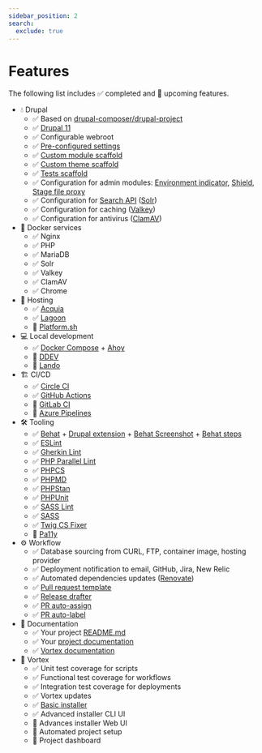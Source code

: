 ```yaml
---
sidebar_position: 2
search:
  exclude: true
---
```


# Features

The following list includes ✅ completed  and 🚧 upcoming features.

* 💧 Drupal
    * ✅ Based on [drupal-composer/drupal-project](https://github.com/drupal-composer/drupal-project)
    * ✅ [Drupal 11](https://www.drupal.org/project/drupal)
    * ✅ Configurable webroot
    * ✅ [Pre-configured settings](https://github.com/drevops/vortex/blob/develop/web/sites/default/settings.php)
    * ✅ [Custom module scaffold](https://github.com/drevops/vortex/blob/develop/web/modules/custom/ys_base)
    * ✅ [Custom theme scaffold](https://github.com/drevops/vortex/blob/develop/web/themes/custom/your_site_theme)
    * ✅ [Tests scaffold](https://github.com/drevops/vortex/blob/develop/web/modules/custom/ys_base/tests)
    * ✅ Configuration for admin modules: [Environment indicator](https://www.drupal.org/project/environment_indicator), [Shield](https://www.drupal.org/project/shield), [Stage file proxy](https://www.drupal.org/project/stage_file_proxy)
    * ✅ Configuration for [Search API](https://www.drupal.org/project/search_api) ([Solr](https://www.drupal.org/project/search_api_solr))
    * ✅ Configuration for caching ([Valkey](https://www.drupal.org/project/redis))
    * ✅ Configuration for antivirus ([ClamAV](https://www.drupal.org/project/clamav))
* 🐳 Docker services
    * ✅ Nginx
    * ✅ PHP
    * ✅ MariaDB
    * ✅ Solr
    * ✅ Valkey
    * ✅ ClamAV
    * ✅ Chrome
* 🏨 Hosting
    * ✅ [Acquia](https://www.acquia.com/)
    * ✅ [Lagoon](https://github.com/uselagoon/lagoon)
    * 🚧 [Platform.sh](https://platform.sh/)
* 💻 Local development
    * ✅ [Docker Compose](https://docs.docker.com/compose/) + [Ahoy](https://github.com/ahoy-cli/ahoy)
    * 🚧 [DDEV](https://ddev.readthedocs.io/)
    * 🚧 [Lando](https://lando.dev/)
* 🏗️ CI/CD
    * ✅ [Circle CI](https://circleci.com/)
    * ✅ [GitHub Actions](https://github.com/features/actions)
    * 🚧 [GitLab CI](https://docs.gitlab.com/ee/ci/)
    * 🚧 [Azure Pipelines](https://azure.microsoft.com/en-us/services/devops/pipelines/)
* 🛠️ Tooling
    * ✅ [Behat](https://docs.behat.org/en/latest/) + [Drupal extension](https://github.com/jhedstrom/drupalextension) + [Behat Screenshot](https://github.com/drevops/behat-screenshot) + [Behat steps](https://github.com/drevops/behat-steps)
    * ✅ [ESLint](https://eslint.org/)
    * ✅ [Gherkin Lint](https://github.com/dantleech/gherkin-lint-php)
    * ✅ [PHP Parallel Lint](https://github.com/php-parallel-lint/PHP-Parallel-Lint)
    * ✅ [PHPCS](https://github.com/squizlabs/PHP_CodeSniffer)
    * ✅ [PHPMD](https://phpmd.org/)
    * ✅ [PHPStan](https://github.com/phpstan/phpstan)
    * ✅ [PHPUnit](https://phpunit.de/)
    * ✅ [SASS Lint](https://github.com/sasstools/sass-lint)
    * ✅ [SASS](https://sass-lang.com/)
    * ✅ [Twig CS Fixer](https://github.com/VincentLanglet/Twig-CS-Fixer)
    * 🚧 [Pa11y](https://pa11y.org/)
* ⚙️ Workflow
    * ✅ Database sourcing from CURL, FTP, container image, hosting provider
    * ✅ Deployment notification to email, GitHub, Jira, New Relic
    * ✅ Automated dependencies updates ([Renovate](https://www.mend.io/renovate/))
    * ✅ [Pull request template](https://github.com/drevops/vortex/blob/develop/.github/PULL_REQUEST_TEMPLATE.md)
    * ✅ [Release drafter](https://github.com/release-drafter/release-drafter)
    * ✅ [PR auto-assign](https://github.com/toshimaru/auto-author-assign)
    * ✅ [PR auto-label](https://github.com/eps1lon/actions-label-merge-conflict)
* 📖 Documentation
    * ✅ Your project [README.md](https://github.com/drevops/vortex/blob/develop/README.dist.md)
    * ✅ Your [project documentation](https://github.com/drevops/vortex/blob/develop/docs)
    * ✅ [Vortex documentation](https://vortex.drevops.com/)
* 🧪 Vortex
    * ✅ Unit test coverage for scripts
    * ✅ Functional test coverage for workflows
    * ✅ Integration test coverage for deployments
    * ✅ Vortex updates
    * ✅ [Basic installer](https://vortex.drevops.com/install)
    * ✅ Advanced installer CLI UI
    * 🚧 Advances installer Web UI
    * 🚧 Automated project setup
    * 🚧 Project dashboard
